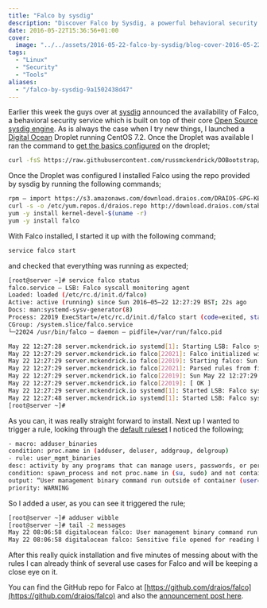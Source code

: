 ```yaml
---
title: "Falco by sysdig"
description: "Discover Falco by Sysdig, a powerful behavioral security service monitoring system calls."
date: 2016-05-22T15:36:56+01:00
cover:
  image: "../../assets/2016-05-22-falco-by-sysdig/blog-cover-2016-05-22-falco-by-sysdig.png"
tags:
  - "Linux"
  - "Security"
  - "Tools"
aliases:
  - "/falco-by-sysdig-9a1502438d47"
---
```


Earlier this week the guys over at [sysdig](https://sysdig.com/) announced the availability of Falco, a behavioral security service which is built on top of their core [Open Source sysdig engine](/2014/05/25/sysdig/). As is always the case when I try new things, I launched a [Digital Ocean](https://m.do.co/c/52ec4dc3647e) Droplet running CentOS 7.2. Once the Droplet was available I ran the command to [get the basics configured](/2015/06/28/digital-ocean-bootstrap/) on the droplet;

```bash frame="terminal" title="Falco by sysdig 1/6"
curl -fsS https://raw.githubusercontent.com/russmckendrick/DOBootstrap/master/do-bootstrap.sh | bash
```


Once the Droplet was configured I installed Falco using the repo provided by sysdig by running the following commands;

```bash frame="terminal" title="Falco by sysdig 2/6"
rpm — import https://s3.amazonaws.com/download.draios.com/DRAIOS-GPG-KEY.public
curl -s -o /etc/yum.repos.d/draios.repo http://download.draios.com/stable/rpm/draios.repo
yum -y install kernel-devel-$(uname -r)
yum -y install falco
```


With Falco installed, I started it up with the following command;

```bash frame="terminal" title="Falco by sysdig 3/6"
service falco start
```


and checked that everything was running as expected;

```bash frame="terminal" title="Falco by sysdig 4/6"
[root@server ~]# service falco status
falco.service — LSB: Falco syscall monitoring agent
Loaded: loaded (/etc/rc.d/init.d/falco)
Active: active (running) since Sun 2016–05–22 12:27:29 BST; 22s ago
Docs: man:systemd-sysv-generator(8)
Process: 22019 ExecStart=/etc/rc.d/init.d/falco start (code=exited, status=0/SUCCESS)
CGroup: /system.slice/falco.service
└─22024 /usr/bin/falco — daemon — pidfile=/var/run/falco.pid

May 22 12:27:28 server.mckendrick.io systemd[1]: Starting LSB: Falco syscall monitoring agent…
May 22 12:27:29 server.mckendrick.io falco[22021]: Falco initialized with configuration file /etc/falco.yaml
May 22 12:27:29 server.mckendrick.io falco[22019]: Starting falco: Sun May 22 12:27:29 2016: Falco initialized with configuration file /etc/falco.yaml
May 22 12:27:29 server.mckendrick.io falco[22021]: Parsed rules from file /etc/falco_rules.yaml
May 22 12:27:29 server.mckendrick.io falco[22019]: Sun May 22 12:27:29 2016: Parsed rules from file /etc/falco_rules.yaml
May 22 12:27:29 server.mckendrick.io falco[22019]: [ OK ]
May 22 12:27:29 server.mckendrick.io systemd[1]: Started LSB: Falco syscall monitoring agent.
May 22 12:27:48 server.mckendrick.io systemd[1]: Started LSB: Falco syscall monitoring agent.
[root@server ~]#
```


As you can, it was really straight forward to install. Next up I wanted to trigger a rule, looking through the [default ruleset](https://github.com/draios/falco/blob/dev/rules/falco_rules.yaml) I noticed the following;

```bash frame="terminal" title="Falco by sysdig 5/6"
- macro: adduser_binaries
condition: proc.name in (adduser, deluser, addgroup, delgroup)
- rule: user_mgmt_binaries
desc: activity by any programs that can manage users, passwords, or permissions. sudo and su are excluded. Activity in containers is also excluded — some containers create custom users on top of a base linux distribution at startup.
condition: spawn_process and not proc.name in (su, sudo) and not container and (adduser_binaries or login_binaries or passwd_binaries or shadowutils_binaries)
output: “User management binary command run outside of container (user=%user.name command=%proc.cmdline)”
priority: WARNING
```


So I added a user, as you can see it triggered the rule;

```bash frame="terminal" title="Falco by sysdig 6/6"
[root@server ~]# adduser wibble
[root@server ~]# tail -2 messages
May 22 08:06:58 digitalocean falco: User management binary command run outside of container (user=root command=adduser wibble)
May 22 08:06:58 digitalocean falco: Sensitive file opened for reading by non-trusted program (user=root command=adduser wibble file=/etc/shadow)
```


After this really quick installation and five minutes of messing about with the rules I can already think of several use cases for Falco and will be keeping a close eye on it.

You can find the GitHub repo for Falco at [https://github.com/draios/falco](https://github.com/draios/falco) and also the [announcement post here](https://sysdig.com/blog/sysdig-falco/).

